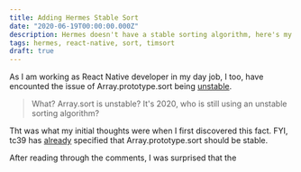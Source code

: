 ```yaml
---
title: Adding Hermes Stable Sort
date: "2020-06-19T00:00:00.000Z"
description: Hermes doesn't have a stable sorting algorithm, here's my progress adding them
tags: hermes, react-native, sort, timsort
draft: true
---
```


As I am working as React Native developer in my day job, I too, have encounted the issue of Array.prototype.sort being [unstable](https://github.com/facebook/hermes/issues/212).

> What? Array.sort is unstable? It's 2020, who is still using an unstable sorting algorithm?

Tht was what my initial thoughts were when I first discovered this fact. FYI, tc39 has [already](https://github.com/tc39/ecma262/pull/1340) specified that Array.prototype.sort should be stable.

After reading through the comments, I was surprised that the 